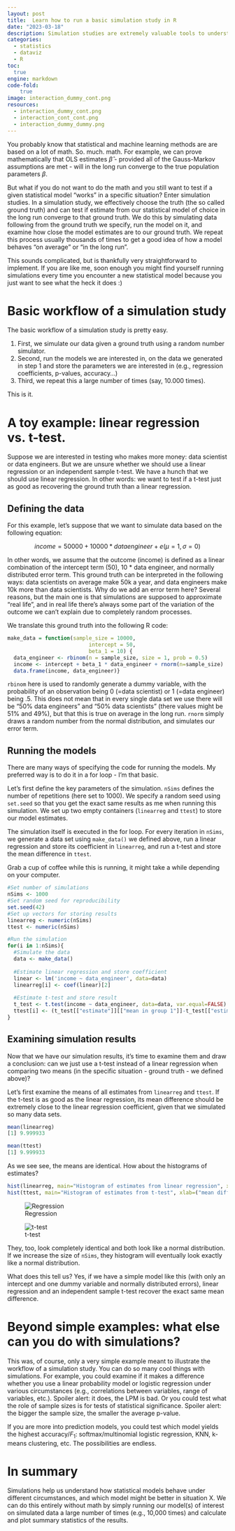 ```yaml
---
layout: post
title:  Learn how to run a basic simulation study in R
date: "2023-03-18" 
description: Simulation studies are extremely valuable tools to understand how statistical models behave. Learn how to run a simulation study comparing linear regression and t-tests in R!
categories: 
  - statistics 
  - dataviz
  - R
toc:
  true
engine: markdown
code-fold:
    true
image: interaction_dummy_cont.png
resources:
  - interaction_dummy_cont.png
  - interaction_cont_cont.png
  - interaction_dummy_dummy.png
---
```


You probably know that statistical and machine learning methods are are based on a lot of math. So. much. math. For example, we can prove mathematically that OLS estimates $\hat\beta$ - provided all of the Gauss-Markov assumptions are met - will in the long run converge to the true population parameters $\beta$.

But what if you do not want to do the math and you still want to test if a given statistical model "works" in a specific situation? Enter simulation studies. In a simulation study, we effectively choose the truth (the so called ground truth) and can test if estimate from our statistical model of choice in the long run converge to that ground truth. We do this by simulating data following from the ground truth we specify, run the model on it, and examine how close the model estimates are to our ground truth. We repeat this process usually thousands of times to get a good idea of how a model behaves "on average" or "in the long run".

This sounds complicated, but is thankfully very straightforward to implement. If you are like me, soon enough you might find yourself running simulations every time you encounter a new statistical model because you just want to see what the heck it does :)

# Basic workflow of a simulation study

The basic workflow of a simulation study is pretty easy.

1.  First, we simulate our data given a ground truth using a random number simulator.
2.  Second, run the models we are interested in, on the data we generated in step 1 and store the parameters we are interested in (e.g., regression coefficients, p-values, accuracy...)
3.  Third, we repeat this a large number of times (say, 10.000 times).

This is it.

# A toy example: linear regression vs. t-test.

Suppose we are interested in testing who makes more money: data scientist or data engineers. But we are unsure whether we should use a linear regression or an independent sample t-test. We have a hunch that we should use linear regression. In other words: we want to test if a t-test just as good as recovering the ground truth than a linear regression.

## Defining the data

For this example, let's suppose that we want to simulate data based on the following equation:

$$income = 50000 + 10000 * data engineer + e(\mu=1, \sigma=0)$$

In other words, we assume that the outcome (income) is defined as a linear combination of the intercept term (50), 10 $*$ data engineer, and normally distributed error term. This ground truth can be interpreted in the following ways: data scientists on average make 50k a year, and data engineers make 10k more than data scientists. Why do we add an error term here? Several reasons, but the main one is that simulations are supposed to approximate "real life", and in real life there's always some part of the variation of the outcome we can't explain due to completely random processes.

We translate this ground truth into the following R code:

``` r
make_data = function(sample_size = 10000, 
                          intercept = 50, 
                          beta_1 = 10) {
  data_engineer <- rbinom(n = sample_size, size = 1, prob = 0.5)
  income <- intercept + beta_1 * data_engineer + rnorm(n=sample_size)
  data.frame(income, data_engineer)}
```

`rbinom` here is used to randomly generate a dummy variable, with the probability of an observation being 0 (=data scientist) or 1 (=data engineer) being .5. This does not mean that in every single data set we use there will be "50% data engineers" and "50% data scientists" (there values might be 51% and 49%), but that this is true on average in the long run. `rnorm` simply draws a random number from the normal distribution, and simulates our error term.

## Running the models

There are many ways of specifying the code for running the models. My preferred way is to do it in a for loop - I'm that basic.

Let's first define the key parameters of the simulation. `nSims` defines the number of repetitions (here set to 1000). We specify a random seed using `set.seed` so that you get the exact same results as me when running this simulation. We set up two empty containers (`linearreg` and `ttest`) to store our model estimates.

The simulation itself is executed in the for loop. For every iteration in `nSims`, we generate a data set using `make_data()` we defined above, run a linear regression and store its coefficient in `linearreg`, and run a t-test and store the mean difference in `ttest`.

Grab a cup of coffee while this is running, it might take a while depending on your computer.

``` r
#Set number of simulations
nSims <- 1000
#Set random seed for reproducibility
set.seed(42)
#Set up vectors for storing results
linearreg <- numeric(nSims)
ttest <- numeric(nSims)

#Run the simulation
for(i in 1:nSims){
  #Simulate the data
  data <- make_data()
  
  #Estimate linear regression and store coefficient
  linear <- lm('income ~ data_engineer', data=data)
  linearreg[i] <- coef(linear)[2]
    
  #Estimate t-test and store result
  t_test <- t.test(income ~ data_engineer, data=data, var.equal=FALSE)
  ttest[i] <- (t_test[["estimate"]][["mean in group 1"]]-t_test[["estimate"]][["mean in group 0"]])
}
```

## Examining simulation results

Now that we have our simulation results, it's time to examine them and draw a conclusion: can we just use a t-test instead of a linear regression when comparing two means (in the specific situation - ground truth - we defined above)?

Let's first examine the means of all estimates from `linearreg` and `ttest`. If the t-test is as good as the linear regression, its mean difference should be extremely close to the linear regression coefficient, given that we simulated so many data sets.

``` r
mean(linearreg)
[1] 9.999933

mean(ttest)
[1] 9.999933
```

As we see see, the means are identical. How about the histograms of estimates?

``` r
hist(linearreg, main="Histogram of estimates from linear regression", xlab=("regression coefficient"))
hist(ttest, main="Histogram of estimates from t-test", xlab=("mean difference"))
```

::: {layout-ncol="2"}
![Regression](hist_reg.png)

![t-test](hist_ttest.png)
:::

They, too, look completely identical and both look like a normal distribution. If we increase the size of `nSims`, they histogram will eventually look exactly like a normal distribution.

What does this tell us? Yes, if we have a simple model like this (with only an intercept and one dummy variable and normally distributed errors), linear regression and an independent sample t-test recover the exact same mean difference.

# Beyond simple examples: what else can you do with simulations?

This was, of course, only a very simple example meant to illustrate the workflow of a simulation study. You can do so many cool things with simulations. For example, you could examine if it makes a difference whether you use a linear probability model or logistic regression under various circumstances (e.g., correlations between variables, range of variables, etc.). Spoiler alert: it does, the LPM is bad. Or you could test what the role of sample sizes is for tests of statistical significance. Spoiler alert: the bigger the sample size, the smaller the average p-value.

If you are more into prediction models, you could test which model yields the highest accuracy/$F_1$: softmax/multinomial logistic regression, KNN, k-means clustering, etc. The possibilities are endless.

# In summary

Simulations help us understand how statistical models behave under different circumstances, and which model might be better in situation X. We can do this entirely without math by simply running our model(s) of interest on simulated data a large number of times (e.g., 10,000 times) and calculate and plot summary statistics of the results.
